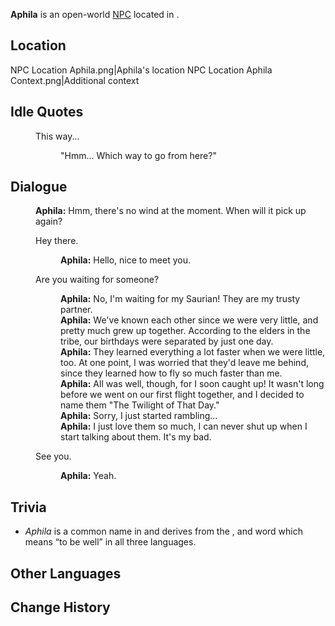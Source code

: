 {{Meta
<!-- Remove this template after adding the missing info -->
|missing_NPC_profile  = yes
}}
{{Character Infobox
|type             = Open-World NPC
|image            = NPC Aphila.png
|realname         = <!-- Optional, if different from in-game name -->
|deceased         = <!-- Past (for deceased prior to events of the game) or free response -->
|region           = Natlan
|location         = Natlan
|affiliation      = Flower-Feather Clan
|title            = 

|ancestry         = <!-- Clan/family -->
|father           = 
|mother           = 
|spouse           = 
|sibling          = 
|child            = 
|relative         = 

|voiceEN          = 
|voiceCN          = 
|voiceJP          = 
|voiceKR          = 
|dialoguereward   = 
}}
'''Aphila''' is an open-world [[NPC]] located in {{Location|Ameyalco Waters}}.

==Location==
<gallery>
NPC Location Aphila.png|Aphila's location
NPC Location Aphila Context.png|Additional context
</gallery>
<!--
==Profile==
Detailed story/lore information goes here.
''(To be added.)''

===Appearance===
Keep appearance section short and concise. Limit to 2 paragraphs with 3-4 sentences each.
''(To be added.)''

==Quests and Events==
{{Quests and Events}}
-->
==Idle Quotes==
{{Dialogue Start}}
: {{DIcon|Idle}} This way...
:: {{A|VO Aphila 01.ogg}} "Hmm... Which way to go from here?"
{{Dialogue End}}

==Dialogue==
{{Dialogue Start}}
:'''Aphila:''' Hmm, there's no wind at the moment. When will it pick up again?
:{{DIcon}} Hey there.
::'''Aphila:''' Hello, nice to meet you.
:{{DIcon}} Are you waiting for someone?
::'''Aphila:''' No, I'm waiting for my Saurian! They are my trusty partner.
::'''Aphila:''' We've known each other since we were very little, and pretty much grew up together. According to the elders in the tribe, our birthdays were separated by just one day.
::'''Aphila:''' They learned everything a lot faster when we were little, too. At one point, I was worried that they'd leave me behind, since they learned how to fly so much faster than me.
::'''Aphila:''' All was well, though, for I soon caught up! It wasn't long before we went on our first flight together, and I decided to name them "The Twilight of That Day."
::'''Aphila:''' Sorry, I just started rambling...
::'''Aphila:''' I just love them so much, I can never shut up when I start talking about them. It's my bad.
:{{DIcon}} See you.
::'''Aphila:''' Yeah.
{{Dialogue End}}
<!--
==Event Dialogue==
===Event Name===
{{Dialogue Start}}
:'''{{subst:#titleparts:{{subst:PAGENAME}}}}:'''
{{Dialogue End}}
-->
==Trivia==
* ''Aphila'' is a common name in {{w|South Africa}} and derives from the {{w|Swazi people|Swazi}}, {{w|Zulu people|Zulu}} and {{w|Xhosa people|Xhosa}} word {{wt|phila}} which means “to be well” in all three languages.

==Other Languages==
{{Other Languages
|en       = Aphila
|zhs      = 爱菲拉
|zhs_rm   = Àifēilā
|zht      = 愛菲拉
|zht_rm   = Àifēilā
|ja       = アフィラ
|ko       = 아필라 
|es       = Aphila
|fr       = Aphila
|ru       = Афила
|th       = Aphila
|vi       = Aphila
|de       = Aphila
|id       = Aphila
|pt       = Aphila
|tr       = Aphila
|it       = Aphila
}}

==Change History==
{{Change History|5.0}}
<!--
==References==
{{Reflist}}
-->